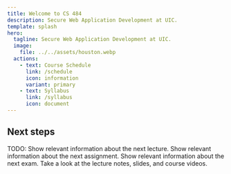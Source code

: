 ```yaml
---
title: Welcome to CS 484
description: Secure Web Application Development at UIC.
template: splash
hero:
  tagline: Secure Web Application Development at UIC.
  image:
    file: ../../assets/houston.webp
  actions:
    - text: Course Schedule
      link: /schedule
      icon: information
      variant: primary
    - text: Syllabus
      link: /syllabus
      icon: document
---
```



## Next steps

<CardGrid stagger>
  <Card title="Upcoming Lecture" icon="pencil">
    TODO: Show relevant information about the next lecture.
  </Card>
  <Card title="Upcoming Assignment" icon="add-document">
    Show relevant information about the next assignment.
  </Card>
  <Card title="Upcoming Exam" icon="setting">
    Show relevant information about the next exam.
  </Card>
  <Card title="Explore Lecture Content" icon="open-book">
    Take a look at the lecture notes, slides, and course videos.
  </Card>
</CardGrid>
